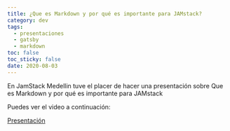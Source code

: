 ```yaml
---
title: ¿Que es Markdown y por qué es importante para JAMstack?
category: dev
tags:
  - presentaciones
  - gatsby
  - markdown
toc: false
toc_sticky: false
date: 2020-08-03
---
```



En JamStack Medellin tuve el placer de hacer una presentación sobre
Que es Markdown y por qué es importante para JAMstack

Puedes ver el video a continuación:

<ResponsiveIFrame
  src="https://www.youtube.com/embed/hu7fStJk2CY"
  frameborder="0"
  allow="accelerometer; autoplay; encrypted-media; gyroscope; picture-in-picture"
  allowfullscreen
/>

<a href="https://slides-markdown.secorto.com/" target="_blank">Presentación</a>

